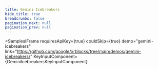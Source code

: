 ```yaml
---
title: Gemini Icebreakers
hide_title: true
breadcrumbs: false
pagination_next: null
pagination_prev: null
---
```



<SamplesIFrame
    requiresApiKey={true}
    couldSkip={true}
    demo="gemini-icebreakers"
    link="https://github.com/google/xrblocks/tree/main/demos/gemini-icebreakers/"
    KeyInputComponent={GeminiIcebreakersKeyInputComponent}
>
</SamplesIFrame>
